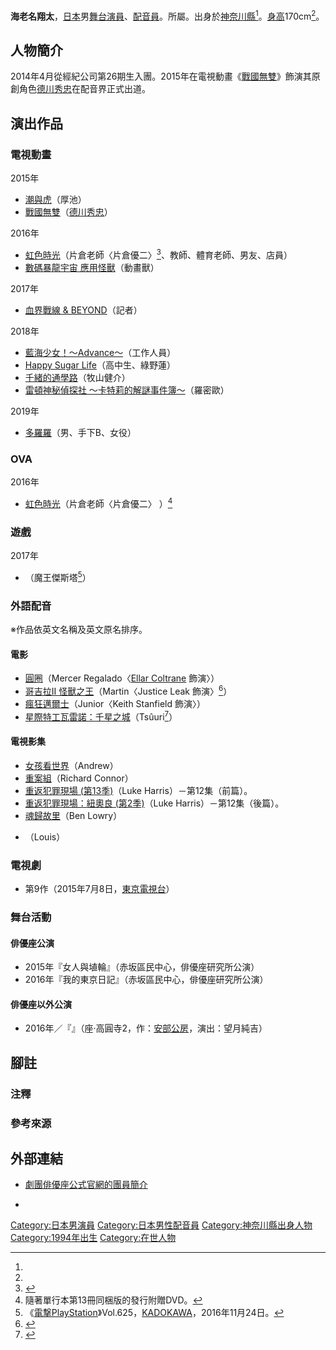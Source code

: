 {{multiple issues|
{{Notability Unreferenced|time=2016-06-23T09:55:41+00:00}}
{{Primarysources|time=2016-06-23T09:55:41+00:00}}
}}
{{藝人
|前綴尊稱 = 
|姓名 = 海老名翔太
|後綴尊稱 = 
|類型 = 男演員
|圖片 = 
|圖片尺寸 = 
|補正 = 
|圖片替代 = 
|圖片簡介 = 
|本名 = 
|外文名 = 
|外文 = 
|羅馬拼音 = Ebina Shōta
|英文名 = 
|暱稱 = 
|其他藝名 = 
|國籍 = 
|民族 = 
|籍貫 = 
|出生名 = 
|出生日期 = {{Birth date and age|1994|2|16}}
|出生地點 = {{JPN}}[[神奈川縣|神奈川縣]]
|逝世日期 = 
|逝世地點 = 
|死因 = 
|墓地 = 
|墓地坐標 = 
|職業 = [[舞台|舞台]][[演員|演員]]<br />[[配音員|配音員]]（動畫、海外洋片）
|語言 = 
|教育程度 = 
|母校 = 
|宗教信仰 = 
|配偶 = 
|兒女 = 
|父母 = 
|親屬 = 
|音樂類型 = 
|演奏樂器 = 
|出道地點 = 
|出道日期 = {{Start date and age|2014|4}}
|出道作 = 
|代表作 = 
|著名角色 = 
|活躍年代 = 
|唱片公司 = 
|經紀公司 = {{link-ja|劇團俳優座|劇団俳優座}}
|簽名 = 
|簽名大小 = 
|簽名替代 = 
|網站 = [http://www.haiyuza.net/%E4%BF%B3%E5%84%AA%E5%BA%A7%E9%80%A3%E5%90%8D/%E6%BC%94%E6%8A%80%E9%83%A8-%E7%A0%94%E7%A9%B6%E7%94%9F/%E6%B5%B7%E8%80%81%E5%90%8D%E7%BF%94%E5%A4%AA/ 劇團俳優座的團員簡介]{{ja}}
|相關團體 = 
|module = 
|module2 = 
|module3 = 
|module4 = 
|module5 = 
|module6 = 
|IMDb = 
|現任成員 = 
|過往成員 = 
|著名樂器 = 
|academyawards = 
|cannesfilmawards = 
|afiawards = 
|arielaward = 
|baftaawards = 
|cesarawards = 
|emmyawards = 
|filmfareawards = 
|geminiawards = 
|goldenglobeawards = 
|goldenraspberryawards = 
|goyaawards = 
|grammyawards = 
|hongkongfilmawards = 
|olivierawards = 
|iftaawards = 
|imageaward = 
|nationalfilmawards = 
|sagawards = 
|tonyawards = 
|goldenbauhiniaawards = 
|hkfcsawards = 
|asianfilmawards = 
|goldenhorseawards = 
|huabiaoawards = 
|goldenroosterawards = 
|hundredflowersawards = 
|goldeneagleawards = 
|flyingapsarasawards = 
|rthktop10goldsongsawards = 
|goldenmelodyawards = 
|mtvasiaawards = 
|ntsawards = 
|chinamusicawards = 
|goldenbellawards = 
|tvbanniversaryawards = 
|magnoliaawards = 
|asiantvawards = 
|rainbowawards = 
|tokyofilmawards = 
|yokohamafilmawards = 
|japanacademyawards = 
|japanesefilmcreticsawards = 
|mainichifilmawards = 
|blueribbonawards = 
|hochifilmawards = 
|kinemajunpotop10awards = 
|grandbellawards = 
|bluedragonfilmawards = 
|paeksangartsawards = 
|獎項 = 
}}
{{japanese|japanese=海老名 翔太|kana=えびな しょうた|romaji=Ebina Shōta}}
'''海老名翔太'''{{BD|1994年|2月16日<ref name="haiyuza-pro">{{Cite web|url=http://www.haiyuza.net/%E4%BF%B3%E5%84%AA%E5%BA%A7%E9%80%A3%E5%90%8D/%E6%BC%94%E6%8A%80%E9%83%A8-%E7%A0%94%E7%A9%B6%E7%94%9F/%E6%B5%B7%E8%80%81%E5%90%8D%E7%BF%94%E5%A4%AA/|title=劇團俳優座公式官網的團員簡介|work={{link-ja|劇團俳優座|劇団俳優座}}|accessdate=2016-06-23|language=ja|archive-url=https://web.archive.org/web/20160611200117/http://www.haiyuza.net/%E4%BF%B3%E5%84%AA%E5%BA%A7%E9%80%A3%E5%90%8D/%E6%BC%94%E6%8A%80%E9%83%A8-%E7%A0%94%E7%A9%B6%E7%94%9F/%E6%B5%B7%E8%80%81%E5%90%8D%E7%BF%94%E5%A4%AA/|archive-date=2016-06-11|dead-url=yes}}</ref>||}}，[[日本|日本]]男[[舞台|舞台]][[演員|演員]]、[[配音員|配音員]]。{{link-ja|劇團俳優座|劇団俳優座}}所屬。出身於[[神奈川縣|神奈川縣]]<ref name="haiyuza-pro" />。[[身高|身高]]170cm<ref name="haiyuza-pro" />。

== 人物簡介 ==
2014年4月從經紀公司{{link-ja|劇團俳優座|劇団俳優座}}第26期生入團。2015年在電視動畫《[[戰國無雙4#動畫化|戰國無雙]]》飾演其原創角色[[德川秀忠|德川秀忠]]在配音界正式出道。

== 演出作品 ==
=== 電視動畫 ===
; 2015年
* [[潮與虎|潮與虎]]（厚池）
* [[戰國無雙4#動畫化|戰國無雙]]（[[德川秀忠|德川秀忠]]）
; 2016年
* [[虹色時光|虹色時光]]（片倉老師〈片倉優二〉<ref>{{Cite web|url=http://rainbow-days.tv/staff/|title=製作人員&配音員|work=電視動畫「虹色時光」公式官網|accessdate=2016-06-23|language=ja|deadurl=yes|archiveurl=https://web.archive.org/web/20160604152742/http://rainbow-days.tv/staff|archivedate=2016-06-04}}</ref>、教師、體育老師、男友、店員）<!--1月10日-->
* [[數碼暴龍宇宙-應用怪獸|數碼暴龍宇宙 應用怪獸]]（動畫獸）<!--11月19日-->
; 2017年
* [[血界戰線|血界戰線 & BEYOND]]（記者）<!--12月3日-->
; 2018年
* [[藍海少女！|藍海少女！～Advance～]]（工作人員）<!--6月16日-->
* [[Happy_Sugar_Life|Happy Sugar Life]]（高中生、綠野蓮）<!--7月14日-->
* [[千緒的通學路|千緒的通學路]]（牧山健介）<!--9月14日-->
* [[雷頓的神秘之旅_卡翠愛兒與大富翁的陰謀|雷頓神秘偵探社 ～卡特莉的解謎事件簿～]]（羅密歐）<!--9月30日-->
; 2019年
* [[多羅羅|多羅羅]]（男、手下B、女役）<!--1月21日-->

=== OVA ===
; 2016年
* [[虹色時光|虹色時光]]（片倉老師〈片倉優二〉<!--9月23日-->）<ref group="注">隨著單行本第13冊同梱版的發行附贈DVD。</ref>

=== 遊戲 ===
; 2017年
* {{link-ja|四女神Online CYBER DIMENSION NEPTUNE|四女神オンライン サイバーディメンションネプテューヌ}}（魔王傑斯塔<ref>《[[電撃PlayStation|電撃PlayStation]]》Vol.625，[[KADOKAWA|KADOKAWA]]，2016年11月24日。</ref>） 

=== 外語配音 ===
※作品依英文名稱及英文原名排序。
==== 電影 ====
* [[圓圈_(電影)|圓圈]]（Mercer Regalado〈[[埃拉·科爾特蘭|Ellar Coltrane]] 飾演〉）
* [[哥吉拉_II_怪獸之王|哥吉拉II 怪獸之王]]（Martin〈Justice Leak 飾演〉<ref>{{cite news|url=https://www.fukikaeru.com/?p=11931|title=哥吉拉II 怪獸之王|publisher={{lang|ja|ふきカエル}}大作{{lang|ja|戦}}!!|date=2019-06-03|accessdate=2019-07-11|language=ja|archive-date=2020-05-21|archive-url=https://web.archive.org/web/20200521052929/https://www.fukikaeru.com/?p=11931|dead-url=no}}</ref>）
* [[瘋狂邁爾士|瘋狂邁爾士]]（Junior〈Keith Stanfield 飾演〉）
* [[星際特工瓦雷諾：千星之城|星際特工瓦雷諾：千星之城]]（Tsûuri<ref>{{Cite web|url=https://www.fukikaeru.com/?p=8912|title=星際特工瓦雷諾：千星之城|publisher={{lang|ja|ふきカエル}}大作{{lang|ja|戦}}!!|date=2018-0330|accessdate=2018-04-23|language=ja|archive-date=2018-03-30|archive-url=https://web.archive.org/web/20180330211734/https://www.fukikaeru.com/?p=8912|dead-url=no}}</ref>）

==== 電視影集 ====
* [[女孩看世界|女孩看世界]]（Andrew）
* [[重案组_(美國電視劇)|重案組]]（Richard Connor）
* [[重返犯罪現場|重返犯罪現場 (第13季)]]（Luke Harris）－第12集（前篇）。
* [[海軍罪案調查處：新奥爾良|重返犯罪現場：紐奧良 (第2季)]]（Luke Harris）－第12集（後篇）。
* [[魂歸故里|魂歸故里]]（Ben Lowry）
* {{link-en|密諜夥伴|X Company}}（Louis）

=== 電視劇 ===
* {{link-ja|週三推裡9|水曜ミステリー9}} {{link-ja|刑事的証明|刑事の証明}} 第9作（2015年7月8日，[[東京電視台|東京電視台]]）

=== 舞台活動 ===
==== 俳優座公演 ====
* 2015年『女人與埴輪』（赤坂區民中心，俳優座研究所公演）
* 2016年『我的東京日記』（赤坂區民中心，俳優座研究所公演）

==== 俳優座以外公演 ====
* 2016年／{{link-ja|笛井事務所|笛井事務所}}『{{lang|ja|{{link-ja|愛の眼鏡は色ガラス|愛の眼鏡は色ガラス}}}}』（座·高圓寺2，作：[[安部公房|安部公房]]，演出：望月純吉）

== 腳註 ==
=== 注釋 ===
{{reflist|group="注"}}

=== 參考來源 ===
{{reflist}}

== 外部連結 ==
* [https://web.archive.org/web/20160611200117/http://www.haiyuza.net/%E4%BF%B3%E5%84%AA%E5%BA%A7%E9%80%A3%E5%90%8D/%E6%BC%94%E6%8A%80%E9%83%A8-%E7%A0%94%E7%A9%B6%E7%94%9F/%E6%B5%B7%E8%80%81%E5%90%8D%E7%BF%94%E5%A4%AA/ 劇團俳優座公式官網的團員簡介] {{ja icon}}
* {{Twitter|nantokaikiru}} {{ja icon}}

{{DEFAULTSORT:Ebina Shōta}}
[[Category:日本男演員|Category:日本男演員]]
[[Category:日本男性配音員|Category:日本男性配音員]]
[[Category:神奈川縣出身人物|Category:神奈川縣出身人物]]
[[Category:1994年出生|Category:1994年出生]]
[[Category:在世人物|Category:在世人物]]